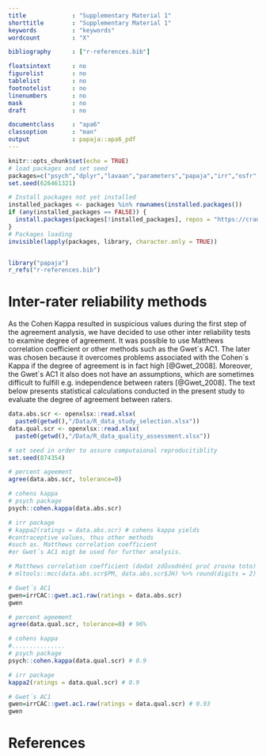 ```yaml
---
title             : "Supplementary Material 1"
shorttitle        : "Supplementary Material 1"
keywords          : "keywords"
wordcount         : "X"

bibliography      : ["r-references.bib"]

floatsintext      : no
figurelist        : no
tablelist         : no
footnotelist      : no
linenumbers       : no
mask              : no
draft             : no

documentclass     : "apa6"
classoption       : "man"
output            : papaja::apa6_pdf
---
```


```r
knitr::opts_chunk$set(echo = TRUE)
# load packages and set seed
packages=c("psych","dplyr","lavaan","parameters","papaja","irr","osfr","openxlsx","mltools","irrCAC") 
set.seed(626461321)

# Install packages not yet installed
installed_packages <- packages %in% rownames(installed.packages())
if (any(installed_packages == FALSE)) {
  install.packages(packages[!installed_packages], repos = "https://cran.r-project.org/")
}
# Packages loading
invisible(lapply(packages, library, character.only = TRUE))


library("papaja")
r_refs("r-references.bib")
```

# Inter-rater reliability methods

  As the Cohen Kappa resulted in suspicious values during the first step of the agreement analysis, we have decided to use other inter reliability tests to examine degree of agreement. It was possible to use Matthews correlation coefficient or other methods such as the Gwet´s AC1. The later was chosen because it overcomes problems associated with the Cohen´s Kappa if the degree of agreement is in fact high [@Gwet_2008]. Moreover, the Gwet´s AC1 it also does not have an assumptions, which are sometimes difficult to fulfill e.g. independence between raters [@Gwet_2008]. The text below presents statistical calculations conducted in the present study to evaluate the degree of agreement between raters. 

\newpage

```r
data.abs.scr <- openxlsx::read.xlsx(
  paste0(getwd(),"/Data/R_data_study_selection.xlsx"))
data.qual.scr <- openxlsx::read.xlsx(
  paste0(getwd(),"/Data/R_data_quality_assessment.xlsx"))
```

```r
# set seed in order to assure computaional reproducitiblity
set.seed(874354)

# percent ageement
agree(data.abs.scr, tolerance=0) 

# cohens kappa
# psych package
psych::cohen.kappa(data.abs.scr)

# irr package
# kappa2(ratings = data.abs.scr) # cohens kappa yields
#contraceptive values, thus other methods 
#such as. Matthews correlation coefficient
#or Gwet´s AC1 migt be used for further analysis. 

# Matthews correlation coefficient (dodat zdůvodnění proč zrovna toto)
# mltools::mcc(data.abs.scr$PM, data.abs.scr$JH) %>% round(digits = 2) 

# Gwet´s AC1
gwen=irrCAC::gwet.ac1.raw(ratings = data.abs.scr)
gwen
```

```r
# percent ageement
agree(data.qual.scr, tolerance=0) # 96%

# cohens kappa
#...............
# psych package
psych::cohen.kappa(data.qual.scr) # 0.9

# irr package
kappa2(ratings = data.qual.scr) # 0.9

# Gwet´s AC1
gwen=irrCAC::gwet.ac1.raw(ratings = data.qual.scr) # 0.93
gwen
```

\newpage

# References

\begingroup
\setlength{\parindent}{-0.5in}
\setlength{\leftskip}{0.5in}

<div id="refs" custom-style="Bibliography"></div>
\endgroup
